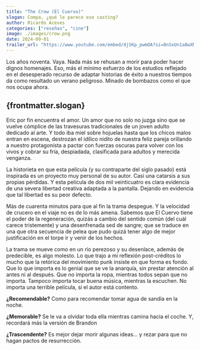 ```yaml
--- 
title: "The Crow (El Cuervo)"
slogan: Compa, ¿qué le parece ese casting?
author: Ricardo Aceves
categories: ["reseñas", "cine"]
image: ./images/crow.png
date: 2024-09-01
trailer_url: "https://www.youtube.com/embed/djSKp_pwmOA?si=8nSxUn1a8wXMXmNR"
---
```

Los años noventa. Vaya. Nada más se rehusan a morir para poder hacer dignos homenajes. Eso, más el mínimo esfuerzo de los estudios reflejado en el desesperado recurso de adaptar historias de éxito a nuestros tiempos da como resultado un verano peligroso. Minado de bombazos como el que nos ocupa ahora.

## {frontmatter.slogan}

Eric por fin encuentra el amor. Un amor que no solo no juzga sino que se vuelve cómplice de las travesuras tradicionales de un joven adulto dedicado al arte. Y todo iba miel sobre hojuelas hasta que los chicos malos entran en escena, destrozan el idílico nidito de nuestra feliz pareja orillando a nuestro protagonista a pactar con fuerzas oscuras para volver con los vivos y cobrar su fría, despiadada, clasificada para adultos y merecida venganza.

La historieta en que esta película (y su contraparte del siglo pasado) está inspirada es un proyecto muy personal de su autor. Casi una catarsis a sus propias pérdidas. Y esta película de dos mil veinticuatro es clara evidencia de una severa libertad creativa adaptada a la pantalla. Dejando en evidencia que tal libertad es su peor defecto.

Más de cuarenta minutos para que al fin la trama despegue. Y la velocidad de crucero en el viaje no es de lo más amena. Sabemos que El Cuervo tiene el poder de la regeneración, quizás a cambio del sentido común (del cuál carece tristemente) y una desenfrenada sed de sangre; que se traduce en una que otra secuencia de pelea que pudo quizá tener algo de mejor justificación en el torpe ir y venir de los hechos.

La trama se mueve como en un río perezoso y su desenlace, además de predecible, es algo molesto. Lo que trajo a mi reflexión post-créditos lo mucho que la retórica del movimiento punk insiste en que forma es fondo. Que lo que importa es lo genial que se ve la anarquía, sin prestar atención al antes ni al después. Que no importa la ropa, mientras todos sepan que no importa. Tampoco importa tocar buena música, mientras la escuchen. No importa una terrible película, si el autor está contento.

**¿Recomendable?** Como para recomendar tomar agua de sandía en la noche.

**¿Memorable?** Se le va a olvidar toda ella mientras camina hacia el coche. Y, recordará más la versión de Brandon

**¿Trascendente?** Es mejor dejar morir algunas ideas… y rezar para que no hagan pactos de resurrección.